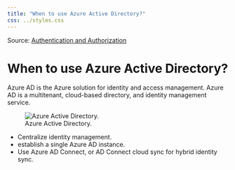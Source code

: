 ```yaml
---
title: "When to use Azure Active Directory?"
css: ../styles.css
---
```


Source: [Authentication and Authorization](https://microsoftlearning.github.io/AZ-305-DesigningMicrosoftAzureInfrastructureSolutions/Instructions/CaseStudy/07-Access.html)

# When to use Azure Active Directory?
Azure AD is the Azure solution for identity and access management. Azure AD is a multitenant, cloud-based directory, and identity management service.

![Azure Active Directory.](../images/when-to-use-azure-active-directory.png)

- Centralize identity management.
- establish a single Azure AD instance.
- Use Azure AD Connect, or AD Connect cloud sync for hybrid identity sync.
